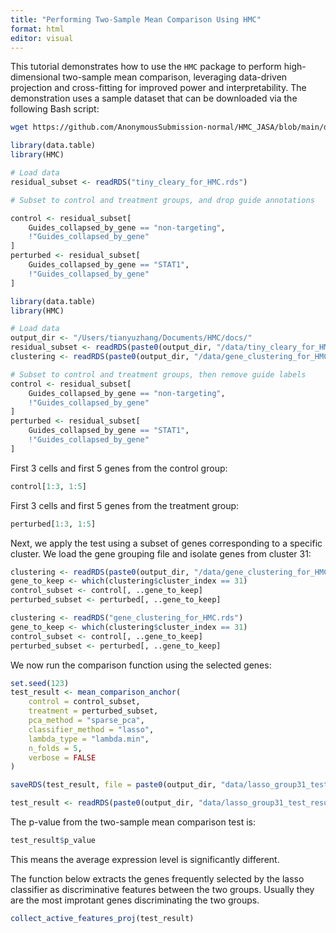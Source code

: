 ```yaml
---
title: "Performing Two-Sample Mean Comparison Using HMC"
format: html
editor: visual
---
```


This tutorial demonstrates how to use the `HMC` package to perform high-dimensional two-sample mean comparison, leveraging data-driven projection and cross-fitting for improved power and interpretability. The demonstration uses a sample dataset that can be downloaded via the following Bash script:

```bash
wget https://github.com/AnonymousSubmission-normal/HMC_JASA/blob/main/docs/data/tiny_cleary_for_HMC.rds
```

```r
library(data.table)
library(HMC)

# Load data
residual_subset <- readRDS("tiny_cleary_for_HMC.rds")

# Subset to control and treatment groups, and drop guide annotations

control <- residual_subset[
    Guides_collapsed_by_gene == "non-targeting",
    !"Guides_collapsed_by_gene"
]
perturbed <- residual_subset[
    Guides_collapsed_by_gene == "STAT1",
    !"Guides_collapsed_by_gene"
]

```

```r
library(data.table)
library(HMC)

# Load data
output_dir <- "/Users/tianyuzhang/Documents/HMC/docs/"
residual_subset <- readRDS(paste0(output_dir, "/data/tiny_cleary_for_HMC.rds"))
clustering <- readRDS(paste0(output_dir, "/data/gene_clustering_for_HMC.rds"))

# Subset to control and treatment groups, then remove guide labels
control <- residual_subset[
    Guides_collapsed_by_gene == "non-targeting",
    !"Guides_collapsed_by_gene"
]
perturbed <- residual_subset[
    Guides_collapsed_by_gene == "STAT1",
    !"Guides_collapsed_by_gene"
]
```

First 3 cells and first 5 genes from the control group:

```r
control[1:3, 1:5]
```

First 3 cells and first 5 genes from the treatment group:

```r
perturbed[1:3, 1:5]
```

Next, we apply the test using a subset of genes corresponding to a specific cluster. We load the gene grouping file and isolate genes from cluster 31:

```r
clustering <- readRDS(paste0(output_dir, "/data/gene_clustering_for_HMC.rds"))
gene_to_keep <- which(clustering$cluster_index == 31)
control_subset <- control[, ..gene_to_keep]
perturbed_subset <- perturbed[, ..gene_to_keep]
```

```r
clustering <- readRDS("gene_clustering_for_HMC.rds")
gene_to_keep <- which(clustering$cluster_index == 31)
control_subset <- control[, ..gene_to_keep]
perturbed_subset <- perturbed[, ..gene_to_keep]
```

We now run the comparison function using the selected genes:

```r
set.seed(123)
test_result <- mean_comparison_anchor(
    control = control_subset,
    treatment = perturbed_subset,
    pca_method = "sparse_pca",
    classifier_method = "lasso",
    lambda_type = "lambda.min",
    n_folds = 5,
    verbose = FALSE
)
```

```r
saveRDS(test_result, file = paste0(output_dir, "data/lasso_group31_test_result.rds"))
```

```r
test_result <- readRDS(paste0(output_dir, "data/lasso_group31_test_result.rds"))
```

The p-value from the two-sample mean comparison test is:

```r
test_result$p_value
```

This means the average expression level is significantly different.

The function below extracts the genes frequently selected by the lasso classifier as discriminative features between the two groups. Usually they are the most improtant genes discriminating the two groups.

```r
collect_active_features_proj(test_result)
```
